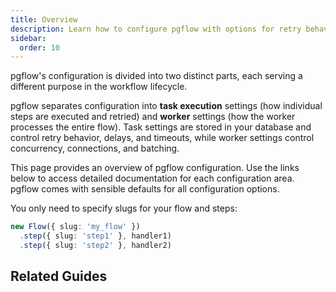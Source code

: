 ```yaml
---
title: Overview
description: Learn how to configure pgflow with options for retry behavior, timeouts, and flow worker settings. Includes defaults and best practices.
sidebar:
  order: 10
---
```



pgflow's configuration is divided into two distinct parts, each serving a different purpose in the workflow lifecycle.

pgflow separates configuration into **task execution** settings (how individual steps are executed and retried) and **worker** settings (how the worker processes the entire flow). Task settings are stored in your database and control retry behavior, delays, and timeouts, while worker settings control concurrency, connections, and batching.

<Aside type="note" title="Documentation Structure">
This page provides an overview of pgflow configuration. Use the links below to access detailed documentation for each configuration area.
</Aside>

<CardGrid>
  <LinkCard
    title="Step Execution Options"
    description="Configure retry behavior, timeouts, and error handling for your workflow steps. Set defaults at flow level, override per step."
    href="/reference/configuration/step-execution/"
  />
  <LinkCard
    title="Worker Configuration"
    description="Runtime settings for Edge Worker including concurrency, database connections, and polling behavior."
    href="/reference/configuration/worker/"
  />
</CardGrid>

<Aside title="Zero Configuration" type="tip">
pgflow comes with sensible defaults for all configuration options.

You only need to specify slugs for your flow and steps:

```ts
new Flow({ slug: 'my_flow' })
  .step({ slug: 'step1' }, handler1)
  .step({ slug: 'step2' }, handler2)
```
</Aside>

## Related Guides

<CardGrid>
  <LinkCard
    title="Configuring Retries"
    description="Configure retry policies for different step reliability requirements."
    href="/build/configuring-retries/"
  />
  <LinkCard
    title="Delaying Steps"
    description="Schedule steps to run after specified delays for multi-day workflows."
    href="/build/delaying-steps/"
  />
  <LinkCard
    title="Tune Deployed Flows"
    description="Adjust retry behavior and timeouts for production flows without recompiling."
    href="/deploy/tune-flow-config/"
  />
</CardGrid>
